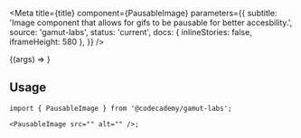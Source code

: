 
<Meta
  title={title}
  component={PausableImage}
  parameters={{
    subtitle:
      'Image component that allows for gifs to be pausable for better accesbility.',
    source: 'gamut-labs',
    status: 'current',
    docs: { inlineStories: false, iframeHeight: 580 },
  }}
/>

<Canvas>
  <Story
    name="PausableImage"
    args={{
      src:
        'https://content.codecademy.com/courses/learn-typescript/advanced_object_types_animation.gif',
      alt: '',
    }}
  >
    {(args) => <PausableImage {...args} />}
  </Story>
</Canvas>

<PropsTable story="PausableImage" />

## Usage

```tsx
import { PausableImage } from '@codecademy/gamut-labs';

<PausableImage src="" alt="" />;
```
